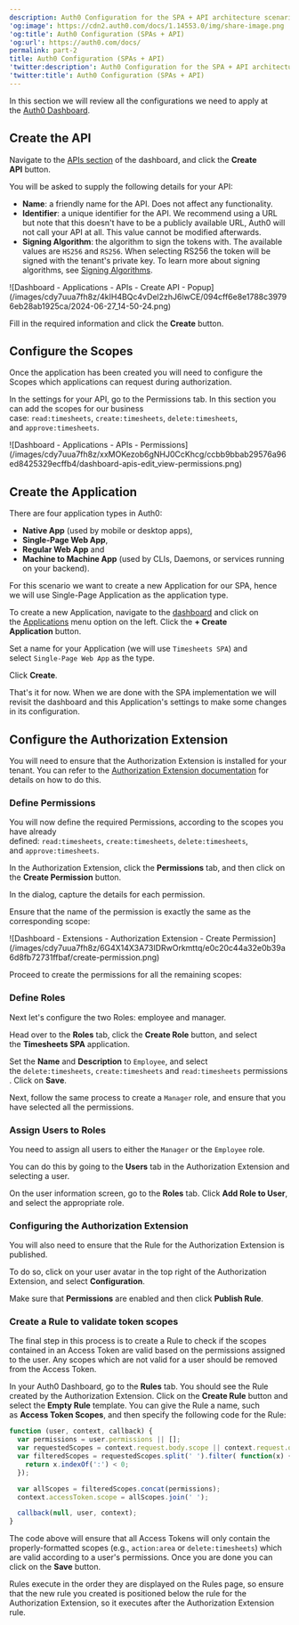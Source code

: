 ```yaml
---
description: Auth0 Configuration for the SPA + API architecture scenario
'og:image': https://cdn2.auth0.com/docs/1.14553.0/img/share-image.png
'og:title': Auth0 Configuration (SPAs + API)
'og:url': https://auth0.com/docs/
permalink: part-2
title: Auth0 Configuration (SPAs + API)
'twitter:description': Auth0 Configuration for the SPA + API architecture scenario
'twitter:title': Auth0 Configuration (SPAs + API)
---
```

In this section we will review all the configurations we need to apply at the [Auth0 Dashboard](https://manage.auth0.com/#).

## Create the API

Navigate to the [APIs section](https://manage.auth0.com/#/apis) of the dashboard, and click the **Create API** button.

You will be asked to supply the following details for your API:

* **Name**: a friendly name for the API. Does not affect any functionality.
* **Identifier**: a unique identifier for the API. We recommend using a URL but note that this doesn't have to be a publicly available URL, Auth0 will not call your API at all. This value cannot be modified afterwards.
* **<Tooltip tip="Signing Algorithm: Algorithm used to digitally sign tokens to ensure the token has not been tampered with." cta="View Glossary" href="/glossary?term=Signing+Algorithm">Signing Algorithm</Tooltip>**: the algorithm to sign the tokens with. The available values are `HS256` and `RS256`. When selecting RS256 the token will be signed with the tenant's private key. To learn more about signing algorithms, see [Signing Algorithms](/get-started/applications/signing-algorithms).

<Frame>![Dashboard - Applications - APIs - Create API - Popup](/images/cdy7uua7fh8z/4kIH4BQc4vDel2zhJ6lwCE/094cff6e8e1788c39796eb28ab1925ca/2024-06-27_14-50-24.png)</Frame>

Fill in the required information and click the **Create** button.

## Configure the Scopes

Once the application has been created you will need to configure the Scopes which applications can request during authorization.

In the settings for your API, go to the Permissions tab. In this section you can add the scopes for our business case: `read:timesheets`, `create:timesheets`, `delete:timesheets`, and `approve:timesheets`.

<Frame>![Dashboard - Applications - APIs - Permissions](/images/cdy7uua7fh8z/xxMOKezob6gNHJ0CcKhcg/ccbb9bbab29576a96ed8425329ecffb4/dashboard-apis-edit_view-permissions.png)</Frame>

## Create the Application

There are four application types in Auth0:

* **Native App** (used by mobile or desktop apps),
* **Single-Page Web App**,
* **Regular Web App** and
* **Machine to Machine App** (used by CLIs, Daemons, or services running on your backend).

For this scenario we want to create a new Application for our SPA, hence we will use Single-Page Application as the application type.

To create a new Application, navigate to the [dashboard](https://manage.auth0.com/#) and click on the [Applications](https://manage.auth0.com/#/applications) menu option on the left. Click the **+ Create Application** button.

Set a name for your Application (we will use `Timesheets SPA`) and select `Single-Page Web App` as the type.

Click **Create**.

That's it for now. When we are done with the SPA implementation we will revisit the dashboard and this Application's settings to make some changes in its configuration.

## Configure the Authorization Extension

You will need to ensure that the Authorization Extension is installed for your tenant. You can refer to the [Authorization Extension documentation](/customize/extensions/authorization-extension) for details on how to do this.

### Define Permissions

You will now define the required Permissions, according to the scopes you have already defined: `read:timesheets`, `create:timesheets`, `delete:timesheets`, and `approve:timesheets`.

In the Authorization Extension, click the **Permissions** tab, and then click on the **Create Permission** button.

In the dialog, capture the details for each permission.

Ensure that the name of the permission is exactly the same as the corresponding scope:

<Frame>![Dashboard - Extensions - Authorization Extension - Create Permission](/images/cdy7uua7fh8z/6G4X14X3A73IDRwOrkmttq/e0c20c44a32e0b39a6d8fb72731ffbaf/create-permission.png)</Frame>

Proceed to create the permissions for all the remaining scopes:

### Define Roles

Next let's configure the two Roles: employee and manager.

Head over to the **Roles** tab, click the **Create Role** button, and select the **Timesheets SPA** application.

Set the **Name** and **Description** to `Employee`, and select the `delete:timesheets`, `create:timesheets` and `read:timesheets` permissions. Click on **Save**.

Next, follow the same process to create a `Manager` role, and ensure that you have selected all the permissions.

### Assign Users to Roles

You need to assign all users to either the `Manager` or the `Employee` role.

You can do this by going to the **Users** tab in the Authorization Extension and selecting a user.

On the user information screen, go to the **Roles** tab. Click **Add Role to User**, and select the appropriate role.

### Configuring the Authorization Extension

You will also need to ensure that the Rule for the Authorization Extension is published.

To do so, click on your user avatar in the top right of the Authorization Extension, and select **Configuration**.

Make sure that **Permissions** are enabled and then click **Publish Rule**.

### Create a Rule to validate token scopes

The final step in this process is to create a Rule to check if the scopes contained in an <Tooltip tip="Access Token: Authorization credential, in the form of an opaque string or JWT, used to access an API." cta="View Glossary" href="/glossary?term=Access+Token">Access Token</Tooltip> are valid based on the permissions assigned to the user. Any scopes which are not valid for a user should be removed from the Access Token.

In your <Tooltip tip="Auth0 Dashboard: Auth0's main product to configure your services." cta="View Glossary" href="/glossary?term=Auth0+Dashboard">Auth0 Dashboard</Tooltip>, go to the **Rules** tab. You should see the Rule created by the Authorization Extension. Click on the **Create Rule** button and select the **Empty Rule** template. You can give the Rule a name, such as **Access Token Scopes**, and then specify the following code for the Rule:

```javascript lines
function (user, context, callback) {
  var permissions = user.permissions || [];
  var requestedScopes = context.request.body.scope || context.request.query.scope;
  var filteredScopes = requestedScopes.split(' ').filter( function(x) {
    return x.indexOf(':') < 0;
  });

  var allScopes = filteredScopes.concat(permissions);
  context.accessToken.scope = allScopes.join(' ');

  callback(null, user, context);
}
```






The code above will ensure that all Access Tokens will only contain the properly-formatted scopes (e.g., `action:area` or `delete:timesheets`) which are valid according to a user's permissions. Once you are done you can click on the **Save** button.

Rules execute in the order they are displayed on the Rules page, so ensure that the new rule you created is positioned below the rule for the Authorization Extension, so it executes after the Authorization Extension rule.